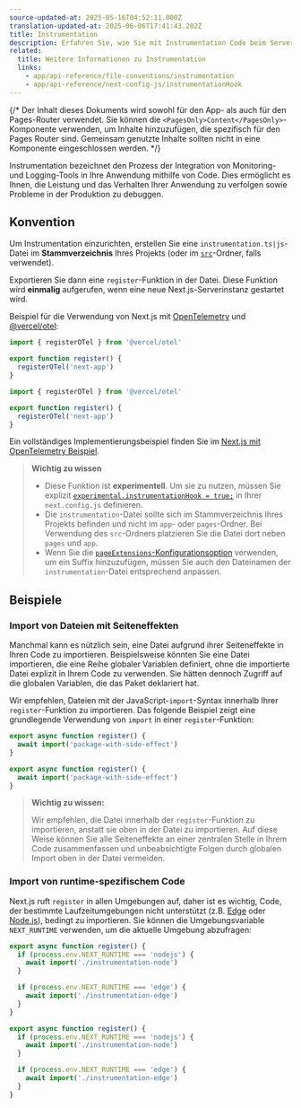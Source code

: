 ```yaml
---
source-updated-at: 2025-05-16T04:52:11.000Z
translation-updated-at: 2025-06-06T17:41:43.202Z
title: Instrumentation
description: Erfahren Sie, wie Sie mit Instrumentation Code beim Serverstart in Ihrer Next.js-Anwendung ausführen können
related:
  title: Weitere Informationen zu Instrumentation
  links:
    - app/api-reference/file-conventions/instrumentation
    - app/api-reference/next-config-js/instrumentationHook
---
```


{/* Der Inhalt dieses Dokuments wird sowohl für den App- als auch für den Pages-Router verwendet. Sie können die `<PagesOnly>Content</PagesOnly>`-Komponente verwenden, um Inhalte hinzuzufügen, die spezifisch für den Pages Router sind. Gemeinsam genutzte Inhalte sollten nicht in eine Komponente eingeschlossen werden. */}

Instrumentation bezeichnet den Prozess der Integration von Monitoring- und Logging-Tools in Ihre Anwendung mithilfe von Code. Dies ermöglicht es Ihnen, die Leistung und das Verhalten Ihrer Anwendung zu verfolgen sowie Probleme in der Produktion zu debuggen.

## Konvention

Um Instrumentation einzurichten, erstellen Sie eine `instrumentation.ts|js`-Datei im **Stammverzeichnis** Ihres Projekts (oder im [`src`](/docs/app/building-your-application/configuring/src-directory)-Ordner, falls verwendet).

Exportieren Sie dann eine `register`-Funktion in der Datei. Diese Funktion wird **einmalig** aufgerufen, wenn eine neue Next.js-Serverinstanz gestartet wird.

Beispiel für die Verwendung von Next.js mit [OpenTelemetry](https://opentelemetry.io/) und [@vercel/otel](https://vercel.com/docs/observability/otel-overview):

```ts filename="instrumentation.ts" switcher
import { registerOTel } from '@vercel/otel'

export function register() {
  registerOTel('next-app')
}
```

```js filename="instrumentation.js" switcher
import { registerOTel } from '@vercel/otel'

export function register() {
  registerOTel('next-app')
}
```

Ein vollständiges Implementierungsbeispiel finden Sie im [Next.js mit OpenTelemetry Beispiel](https://github.com/vercel/next.js/tree/canary/examples/with-opentelemetry).

> **Wichtig zu wissen**
>
> - Diese Funktion ist **experimentell**. Um sie zu nutzen, müssen Sie explizit [`experimental.instrumentationHook = true;`](/docs/app/api-reference/next-config-js/instrumentationHook) in Ihrer `next.config.js` definieren.
> - Die `instrumentation`-Datei sollte sich im Stammverzeichnis Ihres Projekts befinden und nicht im `app`- oder `pages`-Ordner. Bei Verwendung des `src`-Ordners platzieren Sie die Datei dort neben `pages` und `app`.
> - Wenn Sie die [`pageExtensions`-Konfigurationsoption](/docs/app/api-reference/next-config-js/pageExtensions) verwenden, um ein Suffix hinzuzufügen, müssen Sie auch den Dateinamen der `instrumentation`-Datei entsprechend anpassen.

## Beispiele

### Import von Dateien mit Seiteneffekten

Manchmal kann es nützlich sein, eine Datei aufgrund ihrer Seiteneffekte in Ihren Code zu importieren. Beispielsweise könnten Sie eine Datei importieren, die eine Reihe globaler Variablen definiert, ohne die importierte Datei explizit in Ihrem Code zu verwenden. Sie hätten dennoch Zugriff auf die globalen Variablen, die das Paket deklariert hat.

Wir empfehlen, Dateien mit der JavaScript-`import`-Syntax innerhalb Ihrer `register`-Funktion zu importieren. Das folgende Beispiel zeigt eine grundlegende Verwendung von `import` in einer `register`-Funktion:

```ts filename="instrumentation.ts" switcher
export async function register() {
  await import('package-with-side-effect')
}
```

```js filename="instrumentation.js" switcher
export async function register() {
  await import('package-with-side-effect')
}
```

> **Wichtig zu wissen:**
>
> Wir empfehlen, die Datei innerhalb der `register`-Funktion zu importieren, anstatt sie oben in der Datei zu importieren. Auf diese Weise können Sie alle Seiteneffekte an einer zentralen Stelle in Ihrem Code zusammenfassen und unbeabsichtigte Folgen durch globalen Import oben in der Datei vermeiden.

### Import von runtime-spezifischem Code

Next.js ruft `register` in allen Umgebungen auf, daher ist es wichtig, Code, der bestimmte Laufzeitumgebungen nicht unterstützt (z.B. [Edge](/docs/app/building-your-application/rendering/edge-and-nodejs-runtimes#edge-runtime) oder [Node.js](/docs/app/building-your-application/rendering/edge-and-nodejs-runtimes#nodejs-runtime)), bedingt zu importieren. Sie können die Umgebungsvariable `NEXT_RUNTIME` verwenden, um die aktuelle Umgebung abzufragen:

```ts filename="instrumentation.ts" switcher
export async function register() {
  if (process.env.NEXT_RUNTIME === 'nodejs') {
    await import('./instrumentation-node')
  }

  if (process.env.NEXT_RUNTIME === 'edge') {
    await import('./instrumentation-edge')
  }
}
```

```js filename="instrumentation.js" switcher
export async function register() {
  if (process.env.NEXT_RUNTIME === 'nodejs') {
    await import('./instrumentation-node')
  }

  if (process.env.NEXT_RUNTIME === 'edge') {
    await import('./instrumentation-edge')
  }
}
```
